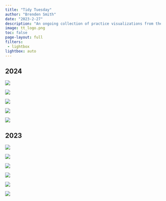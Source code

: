 ```yaml
---
title: "Tidy Tuesday"
author: "Brenden Smith"
date: "2023-2-27"
description: "An ongoing collection of practice visualizations from the Tidy Tuesday weekly data project."
image: tt_logo.png
toc: false
page-layout: full
filters: 
 - lightbox
lightbox: auto
---
```


## 2024

::: grid
:::{.g-col-8 .g-col-md-4}
![](24week5.png){group="\"my-gallery"}
:::

:::{.g-col-8 .g-col-md-4}
![](24week4.png){group="\"my-gallery"}
:::

:::{.g-col-8 .g-col-md-4}
![](24week3.png){group="\"my-gallery"}
:::

:::{.g-col-8 .g-col-md-4}
![](24week2.png){group="\"my-gallery"}
:::

:::{.g-col-8 .g-col-md-4}
[![](LGACDCPLACES.jpg){group="my-gallery"}](https://n1mbmu-brenden-smith.shinyapps.io/GLA_CDCPLACES/)
:::
:::

## 2023

::: grid
:::{.g-col-8 .g-col-md-4}
![](tt-w42-2023.png){group="\"my-gallery"}
:::

:::{.g-col-8 .g-col-md-4}
![](week27_viz.png){group="\"my-gallery"}
:::

:::{.g-col-8 .g-col-md-4}
![](tt-week-10-1.png){group="\"my-gallery"}
:::

:::{.g-col-8 .g-col-md-4}
![](tt-week-10-2.png){group="\"my-gallery"}
:::

:::{.g-col-8 .g-col-md-4}
![](tt-w8-2023.png){group="\"my-gallery"}
:::

:::{.g-col-8 .g-col-md-4}
![](tt-week9-test.jpg){group="\"my-gallery"}
:::
:::
